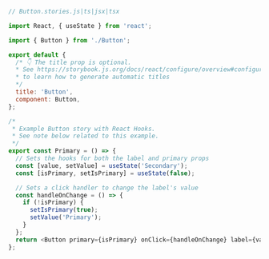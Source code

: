 ```js
// Button.stories.js|ts|jsx|tsx

import React, { useState } from 'react';

import { Button } from './Button';

export default {
  /* 👇 The title prop is optional.
  * See https://storybook.js.org/docs/react/configure/overview#configure-story-loading
  * to learn how to generate automatic titles
  */
  title: 'Button',
  component: Button,
};

/*
 * Example Button story with React Hooks.
 * See note below related to this example.
 */
export const Primary = () => {
  // Sets the hooks for both the label and primary props
  const [value, setValue] = useState('Secondary');
  const [isPrimary, setIsPrimary] = useState(false);

  // Sets a click handler to change the label's value
  const handleOnChange = () => {
    if (!isPrimary) {
      setIsPrimary(true);
      setValue('Primary');
    }
  };
  return <Button primary={isPrimary} onClick={handleOnChange} label={value} />;
};
```
